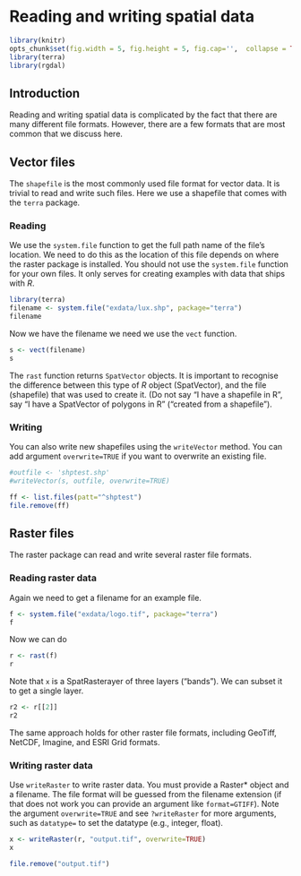 # Reading and writing spatial data


```r
library(knitr)
opts_chunk$set(fig.width = 5, fig.height = 5, fig.cap='',  collapse = TRUE)
library(terra)
library(rgdal)
```

## Introduction

Reading and writing spatial data is complicated by the fact that there are many different file formats. However, there are a few formats that are most common that we discuss here.

## Vector files

The `shapefile` is the most commonly used file format for vector data. It is trivial to read and write such files. Here we use a shapefile that comes with the `terra` package. 

### Reading

We use the `system.file` function to get the full path name of the file's location. We need to do this as the location of this file depends on where the raster package is installed. You should not use the `system.file` function for your own files. It only serves for creating examples with data that ships with *R*. 

```r
library(terra)
filename <- system.file("exdata/lux.shp", package="terra")
filename
```

Now we have the filename we need we use the `vect` function.

```r
s <- vect(filename)
s
```

The `rast` function returns `SpatVector` objects. It is important to recognise the difference between this type of *R* object (SpatVector), and the file (shapefile) that was used to create it. (Do not say "I have a shapefile in R", say "I have a SpatVector of polygons in R" ("created from a shapefile").


### Writing

You can also write new shapefiles using the `writeVector` method. You can add argument `overwrite=TRUE` if you want to overwrite an existing file.

```r
#outfile <- 'shptest.shp'
#writeVector(s, outfile, overwrite=TRUE)
```


```r
ff <- list.files(patt="^shptest")
file.remove(ff)
```


## Raster files

The raster package can read and write several raster file formats. 

### Reading raster data

Again we need to get a filename for an example file.
```r
f <- system.file("exdata/logo.tif", package="terra")
f
```

Now we can do 
```r
r <- rast(f)
r
```

Note that `x` is a SpatRasterayer of three layers ("bands"). We can subset it to get a single layer.

```r
r2 <- r[[2]]
r2
```

The same approach holds for other raster file formats, including GeoTiff, NetCDF, Imagine, and ESRI Grid formats.


### Writing raster data

Use `writeRaster` to write raster data. You must provide a Raster* object and a filename. The file format will be guessed from the filename extension (if that does not work you can provide an argument like `format=GTIFF`). Note the argument `overwrite=TRUE` and see `?writeRaster` for more arguments, such as `datatype=` to set the datatype (e.g., integer, float).

```r
x <- writeRaster(r, "output.tif", overwrite=TRUE)
x
```

```r
file.remove("output.tif")
```

